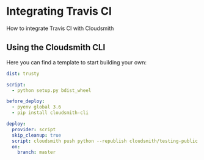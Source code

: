 

# Integrating Travis CI

How to integrate Travis CI with Cloudsmith

## Using the Cloudsmith CLI

Here you can find a template to start building your own:

```yaml
dist: trusty

script:
  - python setup.py bdist_wheel

before_deploy:
  - pyenv global 3.6
  - pip install cloudsmith-cli

deploy:
  provider: script
  skip_cleanup: true
  script: cloudsmith push python --republish cloudsmith/testing-public dist/cloudsmith_python_example-100-py2.py3-none-any.whl
  on:
    branch: master
```
